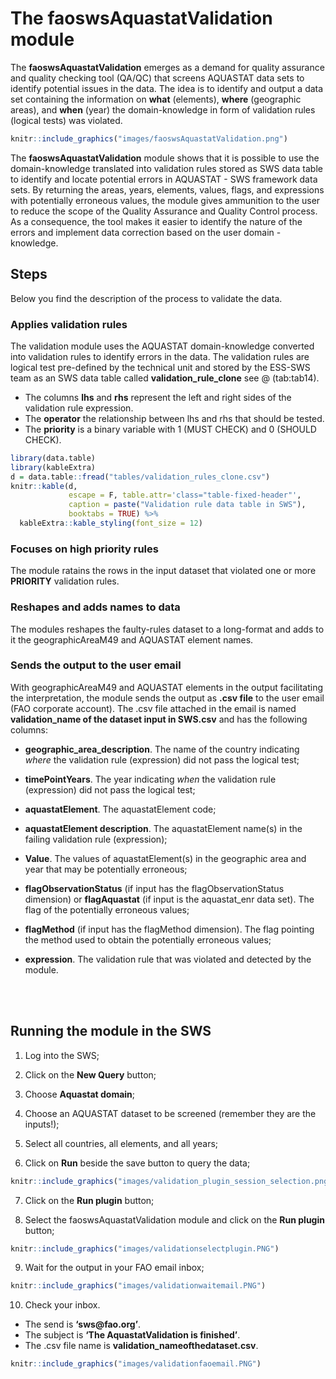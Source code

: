 # **The faoswsAquastatValidation module** {#AquastatValidation}

The **faoswsAquastatValidation** emerges as a demand for quality assurance and quality checking tool (QA/QC) that screens AQUASTAT data sets to identify potential issues in the data. The idea is to identify and output a data set containing the information on **what** (elements), **where** (geographic areas), and **when** (year) the domain-knowledge in form of validation rules (logical tests) was violated. 


```r
knitr::include_graphics("images/faoswsAquastatValidation.png")

```

The **faoswsAquastatValidation** module shows that it is possible to use the domain-knowledge translated into validation rules stored as SWS data table to identify and locate potential errors in AQUASTAT - SWS framework data sets. By returning the areas, years, elements, values, flags, and expressions with potentially erroneous values, the module gives ammunition to the user to reduce the scope of the Quality Assurance and Quality Control process. As a consequence, the tool makes it easier to identify the nature of the errors and implement data correction based on the user domain - knowledge.

## **Steps**

Below you find the description of the process to validate the data.

### **Applies validation rules**

The validation module uses the AQUASTAT domain-knowledge converted into validation rules to identify errors in the data. The validation rules are logical test pre-defined by the technical unit and stored by the ESS-SWS team as an SWS data table called **validation_rule_clone** see \@ (tab:tab14).

- The columns **lhs** and **rhs** represent the left and right sides of the validation rule expression. 
- The **operator** the relationship between lhs and rhs that should be tested. 
- The **priority** is a binary variable with 1 (MUST CHECK) and 0 (SHOULD CHECK).


```r
library(data.table)
library(kableExtra)
d = data.table::fread("tables/validation_rules_clone.csv")
knitr::kable(d, 
             escape = F, table.attr='class="table-fixed-header"',
             caption = paste("Validation rule data table in SWS"),
             booktabs = TRUE) %>%
  kableExtra::kable_styling(font_size = 12)
```


### **Focuses on high priority rules**

The module ratains the rows in the input dataset that violated one or more **PRIORITY** validation rules. 

### **Reshapes and adds names to data**

The modules reshapes the faulty-rules dataset to a long-format and adds to it the geographicAreaM49 and AQUASTAT element names.

### **Sends the output to the user email**

With geographicAreaM49 and AQUASTAT elements in the output facilitating the interpretation, the module sends the output as **.csv file** to the user email (FAO corporate account). The .csv file attached in the email is named **validation_name of the dataset input in SWS.csv** and has the following columns:

- **geographic_area_description**. The name of the country indicating *where* the validation rule (expression) did not pass the logical test;

- **timePointYears**. The year indicating *when* the validation rule (expression) did not pass the logical test;

- **aquastatElement**. The aquastatElement code;

- **aquastatElement description**. The aquastatElement name(s) in the failing validation rule (expression);

- **Value**. The values of aquastatElement(s) in the geographic area and year that may be potentially erroneous;

- **flagObservationStatus** (if input has the flagObservationStatus dimension) or **flagAquastat** (if input is the aquastat_enr data set). The flag of the potentially erroneous values;

- **flagMethod** (if input has the flagMethod dimension). The flag pointing the method used to obtain the potentially erroneous values;

- **expression**. The validation rule that was violated and detected by the module.

<!--```{r val, echo=FALSE, fig.cap='faoswsAquastatValidation module workflow', message=FALSE, warning=FALSE}
require(DiagrammeR)
DiagrammeR::grViz("digraph {
                  
                  graph [layout = dot, rankdir = TB]
                  
                  # define the global styles of the nodes. We can override these in box if we wish
                  node [shape = rectangle, style = filled, fillcolor = Linen]
                  
                  # Inputs
                  aqualegorig [label = 'Dataset: \n aquastat_legacy', shape = folder, fillcolor = Beige]
                  aquaext [label = 'Dataset: \n aquastat_external', shape = folder, fillcolor = Beige]    
                  aquaquest [label = 'Dataset: \n aquastat_questionnaire', shape = folder, fillcolor = Beige] 
                  aquaup [label = 'Dataset: \n aquastat_update', shape = folder, fillcolor = Beige] 


                  module [label = 'Processing: \n faoswsAquastatValidation module \n 1.Applies validation rules \n 2. Retains violated rows, \n 3. Reshape data and add names \n to geographicAreaM49 and AQUASTAT element codes', shape = folder, fillcolor = LightBlue]
                  
                  # Output
                  output [label = 'Email: \n validation_.csv to the user', shape = folder, fillcolor = Yellow] 
                
                  # Flow
                  # edge definitions with the node IDs
                  {aqualegorig, aquaext,aquaquest, aquaup } -> module  -> output
                  }")
```-->

<br>
<br>

## **Running the module in the SWS**

1. Log into the SWS;

2. Click on the **New Query** button;

3. Choose **Aquastat domain**;

4. Choose an AQUASTAT dataset to be screened (remember they are the inputs!);

5. Select all countries, all elements, and all years;

6. Click on **Run** beside the save button to query the data;

```r
knitr::include_graphics("images/validation_plugin_session_selection.png")
```  

7. Click on the **Run plugin** button;

8. Select the faoswsAquastatValidation module and click on the **Run plugin** button;

```r
knitr::include_graphics("images/validationselectplugin.PNG")
```  

9. Wait for the output in your FAO email inbox; 
```r
knitr::include_graphics("images/validationwaitemail.PNG")
```  

10. Check your inbox.
  - The send is **'sws@fao.org'**.
  - The subject is **'The AquastatValidation is finished'**.
  - The .csv file name is **validation_nameofthedataset.csv**.
  
```r
knitr::include_graphics("images/validationfaoemail.PNG")
```  

